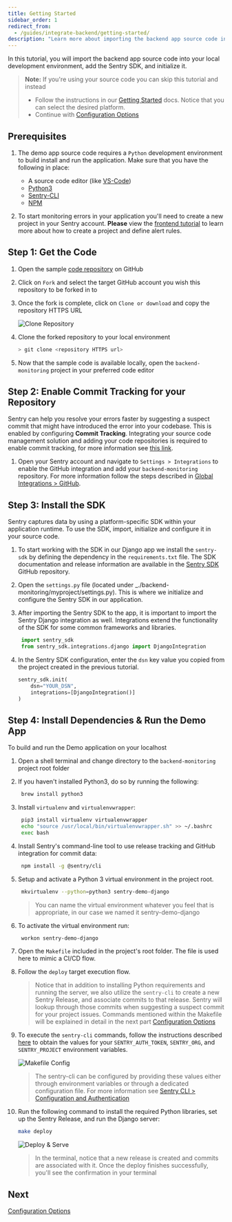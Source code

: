 ```yaml
---
title: Getting Started
sidebar_order: 1
redirect_from:
  - /guides/integrate-backend/getting-started/
description: "Learn more about importing the backend app source code into your local development environment, adding the Sentry SDK, and initializing it."
---
```


In this tutorial, you will import the backend app source code into your local development environment, add the Sentry SDK, and initialize it.

> **Note:** If you're using your source code you can skip this tutorial and instead
>
> - Follow the instructions in our [Getting Started](/platforms/python/guides/django/) docs. Notice that you can select the desired platform.
> - Continue with [Configuration Options](/guides/integrate-backend/configuration-options/)

## Prerequisites

1. The demo app source code requires a `Python` development environment to build install and run the application. Make sure that you have the following in place:

   - A source code editor (like [VS-Code](https://code.visualstudio.com))
   - [Python3](https://www.python.org/download/releases/3.0/)
   - [Sentry-CLI](/product/cli/)
   - [NPM](https://www.npmjs.com/)

2. To start monitoring errors in your application you'll need to create a new project in your Sentry account. **Please** view the [frontend tutorial](/guides/integrate-frontend/create-new-project/) to learn more about how to create a project and define alert rules.

## Step 1: Get the Code

1. Open the sample [code repository](https://github.com/sentry-tutorials/backend-monitoring) on GitHub

2. Click on `Fork` and select the target GitHub account you wish this repository to be forked in to

3. Once the fork is complete, click on `Clone or download` and copy the repository HTTPS URL

   ![Clone Repository](fork_n_clone.png)

4. Clone the forked repository to your local environment

   ```bash
   > git clone <repository HTTPS url>
   ```

5. Now that the sample code is available locally, open the `backend-monitoring` project in your preferred code editor

## Step 2: Enable Commit Tracking for your Repository

Sentry can help you resolve your errors faster by suggesting a suspect commit that might have introduced the error into your codebase. This is enabled by configuring **Commit Tracking**. Integrating your source code management solution and adding your code repositories is required to enable commit tracking, for more information see [this link](/product/releases/?platform=node/suspect-commits/).

1. Open your Sentry account and navigate to `Settings > Integrations` to enable the GitHub integration and add your `backend-monitoring` repository. For more information follow the steps described in [Global Integrations > GitHub](/product/integrations/source-code-mgmt/github/).

## Step 3: Install the SDK

Sentry captures data by using a platform-specific SDK within your application runtime. To use the SDK, import, initialize and configure it in your source code.

1. To start working with the SDK in our Django app we install the `sentry-sdk` by defining the dependency in the `requirements.txt` file. The SDK documentation and release information are available in the [Sentry SDK](https://github.com/getsentry/sentry-python) GitHub repository.

2. Open the `settings.py` file (located under \_./backend-monitoring/myproject/settings.py). This is where we initialize and configure the Sentry SDK in our application.

3. After importing the Sentry SDK to the app, it is important to import the Sentry Django integration as well. Integrations extend the functionality of the SDK for some common frameworks and libraries.

   ```python
    import sentry_sdk
    from sentry_sdk.integrations.django import DjangoIntegration
   ```

4. In the Sentry SDK configuration, enter the `dsn` key value you copied from the project created in the previous tutorial.

   ```python
   sentry_sdk.init(
       dsn="YOUR_DSN",
       integrations=[DjangoIntegration()]
   )
   ```

## Step 4: Install Dependencies & Run the Demo App

To build and run the Demo application on your localhost

1. Open a shell terminal and change directory to the `backend-monitoring` project root folder

2. If you haven't installed Python3, do so by running the following:

   ```bash
    brew install python3
   ```

3. Install `virtualenv` and `virtualenvwrapper`:

   ```bash
    pip3 install virtualenv virtualenvwrapper
    echo "source /usr/local/bin/virtualenvwrapper.sh" >> ~/.bashrc
    exec bash
   ```

4. Install Sentry's command-line tool to use release tracking and GitHub integration for commit data:

   ```bash
    npm install -g @sentry/cli
   ```

5. Setup and activate a Python 3 virtual environment in the project root.

   ```bash
    mkvirtualenv --python=python3 sentry-demo-django
   ```

   > You can name the virtual environment whatever you feel that is appropriate, in our case we named it sentry-demo-django

6. To activate the virtual environment run:

   ```bash
    workon sentry-demo-django
   ```

7. Open the `Makefile` included in the project's root folder. The file is used here to mimic a CI/CD flow.

8. Follow the `deploy` target execution flow.

   > Notice that in addition to installing Python requirements and running the server, we also utilize the `sentry-cli` to create a new Sentry Release, and associate commits to that release. Sentry will lookup through those commits when suggesting a suspect commit for your project issues.
   > Commands mentioned within the Makefile will be explained in detail in the next part [Configuration Options](/product/sentry-basics/guides/integrate-backend/configuration-options/)

9. To execute the `sentry-cli` commands, follow the instructions described [here](/product/sentry-basics/guides/integrate-frontend/upload-source-maps/#step-1-prepare-the-build-environment) to obtain the values for your `SENTRY_AUTH_TOKEN`, `SENTRY_ORG`, and `SENTRY_PROJECT` environment variables.

   ![Makefile Config](makefile_config.png)

   > The sentry-cli can be configured by providing these values either through environment variables or through a dedicated configuration file. For more information see [Sentry CLI > Configuration and Authentication](/product/cli/configuration/)

10. Run the following command to install the required Python libraries, set up the Sentry Release, and run the Django server:

    ```bash
    make deploy
    ```

    ![Deploy & Serve](run_django_server.png)

    > In the terminal, notice that a new release is created and commits are associated with it. Once the deploy finishes successfully, you'll see the confirmation in your terminal

## Next

[Configuration Options](/guides/integrate-backend/configuration-options/)
